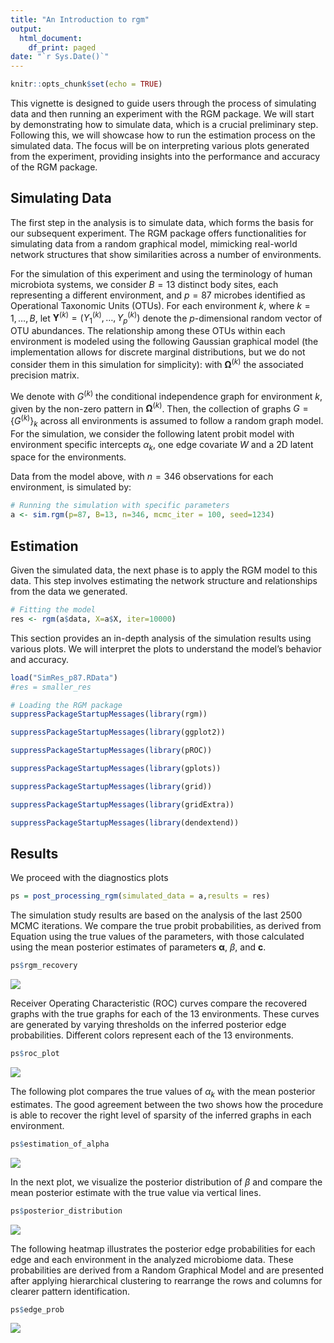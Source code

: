 ```yaml
---
title: "An Introduction to rgm"
output:
  html_document:
    df_print: paged
date: "`r Sys.Date()`"
---
```


```r
knitr::opts_chunk$set(echo = TRUE)
```

This vignette is designed to guide users through the process of simulating data and then running an experiment with the RGM package. We will start by demonstrating how to simulate data, which is a crucial preliminary step. Following this, we will showcase how to run the estimation process on the simulated data. The focus will be on interpreting various plots generated from the experiment, providing insights into the performance and accuracy of the RGM package.

## Simulating Data

The first step in the analysis is to simulate data, which forms the basis for our subsequent experiment. The RGM package offers functionalities for simulating data from a random graphical model, mimicking real-world network structures that show similarities across a number of environments.

For the simulation of this experiment and using the terminology of human microbiota systems, we consider $B=13$ distinct body sites, each representing a different environment, and $p=87$ microbes identified as Operational Taxonomic Units (OTUs). For each environment $k$, where $k=1,\ldots,B$, let $\mathbf{Y}^{(k)} = (Y^{(k)}_1, \ldots, Y^{(k)}_p)$ denote the $p$-dimensional random vector of OTU abundances. The relationship among these OTUs within each environment is modeled using the following Gaussian graphical model (the implementation allows for discrete marginal distributions, but we do not consider them in this simulation for simplicity):
\begin{equation}
\mathbf{Y}^{(k)} | G^{(k)} \sim \mathcal{N}_{p}(\mathbf{0},\boldsymbol{\Omega}^{(k)}),
\end{equation}
with $\boldsymbol{\Omega}^{(k)}$ the associated precision matrix. 

We denote with $G^{(k)}$ the conditional independence graph for environment $k$, given by the non-zero pattern in $\boldsymbol{\Omega}^{(k)}$. Then, the collection of graphs $G = \{G^{(k)}\}_k$ across all environments is assumed to follow a random graph model. For the simulation, we consider the following latent probit model
\begin{equation}
\label{eq:latentprobit}
P({G_{j_1,j_2}}^{(k)}=1~|~G_{j_1,j_2}^{(-k)}, \Theta, w)= 
 \Phi\Big(\alpha_k+{w_{j_1,j_2}}\beta+\mathbf{c}_k^t\sum_{k' \ne k}\mathbf{c}_{k'}1_{\{{G_{j_1,j_2}}^{(k')}=1\}}\Big),
\end{equation}
with environment specific intercepts $\alpha_k$, one edge covariate $W$ and a 2D latent space for the environments.

Data from the model above, with $n=346$ observations for each environment, is simulated by: 


```r
# Running the simulation with specific parameters
a <- sim.rgm(p=87, B=13, n=346, mcmc_iter = 100, seed=1234)
```


## Estimation 

Given the simulated data, the next phase is to apply the RGM model to this data. This step involves estimating the network structure and relationships from the data we generated.


```r

# Fitting the model
res <- rgm(a$data, X=a$X, iter=10000)

```


This section provides an in-depth analysis of the simulation results using various plots. We will interpret the plots to understand the model's behavior and accuracy.





```r
load("SimRes_p87.RData")
#res = smaller_res
```



```r
# Loading the RGM package
suppressPackageStartupMessages(library(rgm))

suppressPackageStartupMessages(library(ggplot2))

suppressPackageStartupMessages(library(pROC))

suppressPackageStartupMessages(library(gplots))

suppressPackageStartupMessages(library(grid))

suppressPackageStartupMessages(library(gridExtra))

suppressPackageStartupMessages(library(dendextend))


```



## Results 

We proceed with the diagnostics plots

```r

ps = post_processing_rgm(simulated_data = a,results = res)

```



The simulation study results are based on the analysis of the last 2500 MCMC iterations. We compare the true probit probabilities, as derived from Equation \ref{eq:latentprobit} using the true values of the parameters, with those calculated using the mean posterior estimates of parameters $\boldsymbol{\alpha}$, $\beta$, and $\mathbf{c}$.


```r
ps$rgm_recovery
```
![](rgm_recovery_plot.png)

Receiver Operating Characteristic (ROC) curves compare the recovered graphs with the true graphs for each of the 13 environments. These curves are generated by varying thresholds on the inferred posterior edge probabilities. Different colors represent each of the 13 environments.

```r
ps$roc_plot
```

![](roc_plot.png)

The following plot compares the true values of $\alpha_k$ with the mean posterior estimates. The good agreement between the two shows how the procedure is able to recover the right level of sparsity of the inferred graphs in each environment.

```r
ps$estimation_of_alpha
```
![](estimation_of_alpha_plot.png)

In the next plot, we visualize the posterior distribution of $\beta$ and compare the mean posterior estimate with the true value via vertical lines.

```r
ps$posterior_distribution
```
![](posterior_distribution_plot.png)

The following heatmap illustrates the posterior edge probabilities for each edge and each environment in the analyzed microbiome data. These probabilities are derived from a Random Graphical Model and are presented after applying hierarchical clustering to rearrange the rows and columns for clearer pattern identification.


```r
ps$edge_prob
```
![](edge_prob_heatmap.png)
